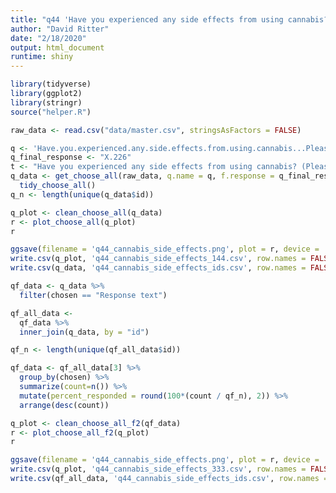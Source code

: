 ```yaml
---
title: "q44 'Have you experienced any side effects from using cannabis? (Please select all that apply)'"
author: "David Ritter"
date: "2/18/2020"
output: html_document
runtime: shiny
---
```


```r
library(tidyverse)
library(ggplot2)
library(stringr)
source("helper.R")
```

```r
raw_data <- read.csv("data/master.csv", stringsAsFactors = FALSE)
```

```r
q <- 'Have.you.experienced.any.side.effects.from.using.cannabis...Please.select.all.that.apply.'
q_final_response <- "X.226"
t <- "Have you experienced any side effects from using cannabis? (Please select all that apply)"
q_data <- get_choose_all(raw_data, q.name = q, f.response = q_final_response) %>%
  tidy_choose_all()
q_n <- length(unique(q_data$id))
```

```r
q_plot <- clean_choose_all(q_data)
r <- plot_choose_all(q_plot)
r
```

```r
ggsave(filename = 'q44_cannabis_side_effects.png', plot = r, device = 'png')
write.csv(q_plot, 'q44_cannabis_side_effects_144.csv', row.names = FALSE)
write.csv(q_data, 'q44_cannabis_side_effects_ids.csv', row.names = FALSE)
```

```r
qf_data <- q_data %>%
  filter(chosen == "Response text")
```

```r
qf_all_data <- 
  qf_data %>%
  inner_join(q_data, by = "id")

qf_n <- length(unique(qf_all_data$id))

qf_data <- qf_all_data[3] %>%
  group_by(chosen) %>%
  summarize(count=n()) %>%
  mutate(percent_responded = round(100*(count / qf_n), 2)) %>%
  arrange(desc(count))
```

```r
q_plot <- clean_choose_all_f2(qf_data)
r <- plot_choose_all_f2(q_plot)
r
```

```r
ggsave(filename = 'q44_cannabis_side_effects.png', plot = r, device = 'png')
write.csv(q_plot, 'q44_cannabis_side_effects_333.csv', row.names = FALSE)
write.csv(qf_all_data, 'q44_cannabis_side_effects_ids.csv', row.names = FALSE)
```

